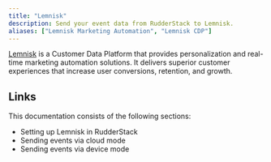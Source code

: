 ```yaml
---
title: "Lemnisk"
description: Send your event data from RudderStack to Lemnisk.
aliases: ["Lemnisk Marketing Automation", "Lemnisk CDP"]
---
```


[Lemnisk](https://www.lemnisk.co/) is a Customer Data Platform that provides personalization and real-time marketing automation solutions. It delivers superior customer experiences that increase user conversions, retention, and growth.

## Links

This documentation consists of the following sections:

- <Link to="/destinations/streaming-destinations/lemnisk/setting-up-lemnisk/">Setting up Lemnisk in RudderStack</Link>
- <Link to="/destinations/streaming-destinations/lemnisk/lemnisk-cloud-mode/">Sending events via cloud mode</Link>
- <Link to="/destinations/streaming-destinations/lemnisk/lemnisk-device-mode/">Sending events via device mode</Link>